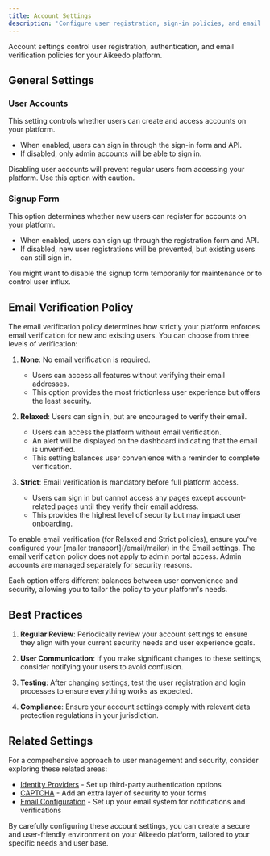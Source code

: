 ```yaml
---
title: Account Settings
description: 'Configure user registration, sign-in policies, and email verification requirements in Aikeedo to balance accessibility and security.'
---
```


Account settings control user registration, authentication, and email verification policies for your Aikeedo platform.

## General Settings

### User Accounts

This setting controls whether users can create and access accounts on your platform.

- When enabled, users can sign in through the sign-in form and API.
- If disabled, only admin accounts will be able to sign in.

<Warning>
  Disabling user accounts will prevent regular users from accessing your platform. Use this option with caution.
</Warning>

### Signup Form

This option determines whether new users can register for accounts on your platform.

- When enabled, users can sign up through the registration form and API.
- If disabled, new user registrations will be prevented, but existing users can still sign in.

<Tip>
  You might want to disable the signup form temporarily for maintenance or to control user influx.
</Tip>

## Email Verification Policy

The email verification policy determines how strictly your platform enforces email verification for new and existing users. You can choose from three levels of verification:

1. **None**: No email verification is required.
   - Users can access all features without verifying their email addresses.
   - This option provides the most frictionless user experience but offers the least security.

2. **Relaxed**: Users can sign in, but are encouraged to verify their email.
   - Users can access the platform without email verification.
   - An alert will be displayed on the dashboard indicating that the email is unverified.
   - This setting balances user convenience with a reminder to complete verification.

3. **Strict**: Email verification is mandatory before full platform access.
   - Users can sign in but cannot access any pages except account-related pages until they verify their email address.
   - This provides the highest level of security but may impact user onboarding.

<Note>
  To enable email verification (for Relaxed and Strict policies), ensure you've configured your [mailer transport](/email/mailer) in the Email settings.
</Note>

<Warning>
  The email verification policy does not apply to admin portal access. Admin accounts are managed separately for security reasons.
</Warning>

Each option offers different balances between user convenience and security, allowing you to tailor the policy to your platform's needs.


## Best Practices

1. **Regular Review**: Periodically review your account settings to ensure they align with your current security needs and user experience goals.

2. **User Communication**: If you make significant changes to these settings, consider notifying your users to avoid confusion.

3. **Testing**: After changing settings, test the user registration and login processes to ensure everything works as expected.

4. **Compliance**: Ensure your account settings comply with relevant data protection regulations in your jurisdiction.

## Related Settings

For a comprehensive approach to user management and security, consider exploring these related areas:

- [Identity Providers](/authentication/identity-providers/google) - Set up third-party authentication options
- [CAPTCHA](/authentication/captcha) - Add an extra layer of security to your forms
- [Email Configuration](/email/mailer) - Set up your email system for notifications and verifications

By carefully configuring these account settings, you can create a secure and user-friendly environment on your Aikeedo platform, tailored to your specific needs and user base.
